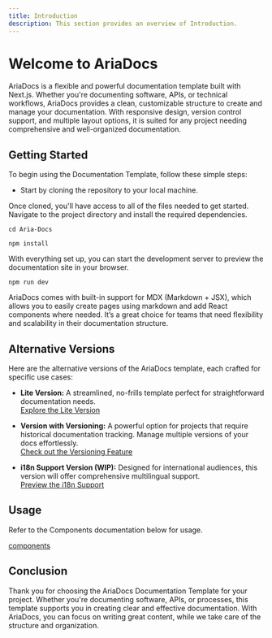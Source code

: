 ```yaml
---
title: Introduction
description: This section provides an overview of Introduction.
---
```


# Welcome to AriaDocs

AriaDocs is a flexible and powerful documentation template built with Next.js. Whether you're documenting software, APIs, or technical workflows, AriaDocs provides a clean, customizable structure to create and manage your documentation. With responsive design, version control support, and multiple layout options, it is suited for any project needing comprehensive and well-organized documentation.

## Getting Started

To begin using the Documentation Template, follow these simple steps:

- Start by cloning the repository to your local machine.

Once cloned, you'll have access to all of the files needed to get started. Navigate to the project directory and install the required dependencies.

```
cd Aria-Docs

npm install
```

With everything set up, you can start the development server to preview the documentation site in your browser.

```
npm run dev
```

AriaDocs comes with built-in support for MDX (Markdown + JSX), which allows you to easily create pages using markdown and add React components where needed. It’s a great choice for teams that need flexibility and scalability in their documentation structure.

## Alternative Versions

Here are the alternative versions of the AriaDocs template, each crafted for specific use cases:

- **Lite Version:** A streamlined, no-frills template perfect for straightforward documentation needs.  
  [Explore the Lite Version](https://github.com/nisabmohd/Aria-Docs/tree/minimal-docs)

- **Version with Versioning:** A powerful option for projects that require historical documentation tracking. Manage multiple versions of your docs effortlessly.  
  [Check out the Versioning Feature](https://github.com/nisabmohd/Aria-Docs/tree/version_docs)

- **i18n Support Version (WIP):** Designed for international audiences, this version will offer comprehensive multilingual support.  
  [Preview the i18n Support](https://github.com/nisabmohd/Aria-Docs/tree/i18n-support)

## Usage

Refer to the Components documentation below for usage.

[components](/docs/getting-started/components)

## Conclusion

Thank you for choosing the AriaDocs Documentation Template for your project. Whether you're documenting software, APIs, or processes, this template supports you in creating clear and effective documentation. With AriaDocs, you can focus on writing great content, while we take care of the structure and organization.